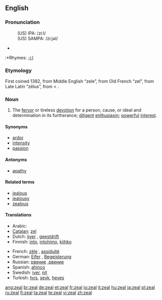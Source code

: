 ==English==

===Pronunciation===
:(US) IPA: /ziːl/
:(US) SAMPA: /zi:jəl/
*{{audio|en-us-zeal.ogg|Audio (US)}}
:*Rhymes: [[Rhymes:English:-iːl|-iːl]]

===Etymology===
First coined  1382, from Middle English “zele”, from Old French “zel”, from Late Latin “zēlus”, from {{AGr.}} {{term|ζήλος||zeal, jealousy|trans=zēlos|lang=grc|sc=polytonic}} < {{term|ζηλόω||to emulate, to be jealous|trans=zēloō|lang=grc|sc=polytonic}}.

===Noun===
{{en-noun|-}}

# The [[fervor]] or tireless [[devotion]] for a person, cause, or ideal and determination in its furtherance; [[diligent]] [[enthusiasm]]; [[powerful]] [[interest]].

====Synonyms====
*[[ardor]]
*[[intensity]]
*[[passion]]

====Antonyms====
*[[apathy]]

====Related terms====
*[[jealous]]
*[[jealousy]]
*[[zealous]]

====Translations====
{{top}}
*Arabic: {{ARchar|[[حماس]]}}
*[[Catalan]]: [[zel]] {{m}}
*Dutch: [[ijver]] {{m}}, [[geestdrift]] {{m}}
*Finnish: [[into#Finnish|into]], [[intohimo]], [[kiihko]]
{{mid}}
*French: [[zèle]] {{m}}, [[assiduité]] {{f}}
*German: [[Eifer]] {{m}}, [[Begeisterung]] {{f}}
*Russian: [[рвение]] {{m}},[[рвение]] {{f}}
*Spanish: [[ahínco]] {{m}}
*Swedish: [[iver#Swedish|iver]], [[nit]] {{c}}
*Turkish: [[hırs]], [[şevk]], [[heves]]
{{bottom}}

[[ang:zeal]]
[[br:zeal]]
[[de:zeal]]
[[et:zeal]]
[[fr:zeal]]
[[io:zeal]]
[[it:zeal]]
[[hu:zeal]]
[[ja:zeal]]
[[pl:zeal]]
[[ru:zeal]]
[[fi:zeal]]
[[ta:zeal]]
[[te:zeal]]
[[vi:zeal]]
[[zh:zeal]]